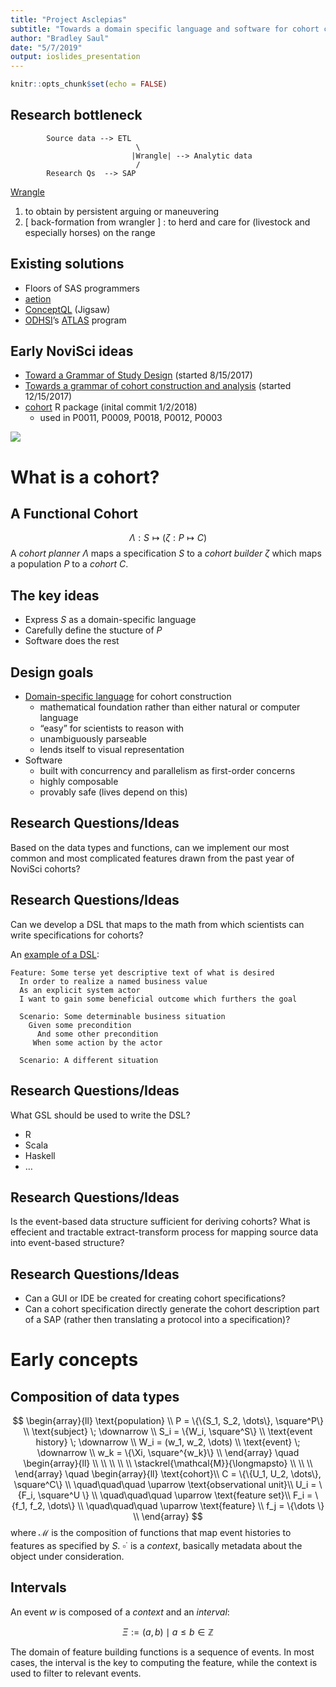 ```yaml
---
title: "Project Asclepias"
subtitle: "Towards a domain specific language and software for cohort construction"
author: "Bradley Saul"
date: "5/7/2019"
output: ioslides_presentation
---
```


```r
knitr::opts_chunk$set(echo = FALSE)
```

## Research bottleneck


```
        Source data --> ETL 
                            \
                           |Wrangle| --> Analytic data
                            /
        Research Qs  --> SAP
```

[Wrangle](https://www.merriam-webster.com/dictionary/wrangle)

1. to obtain by persistent arguing or maneuvering
2. [ back-formation from wrangler ] : to herd and care for (livestock and especially horses) on the range

## Existing solutions 

* Floors of SAS programmers 
* [aetion](https://www.aetion.com/platform) 
* [ConceptQL](https://github.com/outcomesinsights/conceptql) (Jigsaw)
* [ODHSI](https://www.ohdsi.org/)'s [ATLAS](http://www.ohdsi.org/web/atlas/#/home) program

## Early NoviSci ideas

* [Toward a Grammar of Study Design](https://confluence.novisci.com/display/PRBD/Toward+a+Grammar+of+Study+Design) (started 8/15/2017)
* [Towards a grammar of cohort construction and analysis](https://confluence.novisci.com/display/PRBD/Towards+a+grammar+of+cohort+construction+and+analysis) (started 12/15/2017)
* [cohort](https://gitlab.novisci.com/nsCohort/cohort) R package (inital commit 1/2/2018)
   * used in P0011, P0009, P0018, P0012, P0003

![](commits.png)

# What is a cohort?

## A Functional Cohort

$$
\Lambda: S \mapsto ( \zeta : P  \mapsto C )
$$
A *cohort planner* $\Lambda$ maps a specification $S$ to a *cohort builder* $\zeta$ which maps a population $P$ to a *cohort* $C$.

## The key ideas

* Express $S$ as a domain-specific language
* Carefully define the stucture of $P$
* Software does the rest

## Design goals

* [Domain-specific language](https://gitlab.novisci.com/nsCohort/asclepias/wikis/Domain-specific-languages) for cohort construction
   * mathematical foundation rather than either natural or computer language
   * "easy" for scientists to reason with
   * unambiguously parseable
   * lends itself to visual representation
* Software
   * built with concurrency and parallelism as first-order concerns
   * highly composable
   * provably safe (lives depend on this)

## Research Questions/Ideas

Based on the data types and functions, can we implement our most common and most complicated features drawn from the past year of NoviSci cohorts?

## Research Questions/Ideas

Can we develop a DSL that maps to the math from which scientists can write specifications for cohorts?

An [example of a DSL](http://docs.behat.org/en/v2.5/guides/1.gherkin.html):

```
Feature: Some terse yet descriptive text of what is desired
  In order to realize a named business value
  As an explicit system actor
  I want to gain some beneficial outcome which furthers the goal

  Scenario: Some determinable business situation
    Given some precondition
      And some other precondition
     When some action by the actor

  Scenario: A different situation
```

## Research Questions/Ideas

What GSL should be used to write the DSL?

* R
* Scala
* Haskell
* ...

## Research Questions/Ideas

Is the event-based data structure sufficient for deriving cohorts? What is effecient and tractable extract-transform process for mapping source data into event-based structure?

## Research Questions/Ideas

* Can a GUI or IDE be created for creating cohort specifications?
* Can a cohort specification directly generate the cohort description part of a SAP (rather then translating a protocol into a specification)?

# Early concepts

## Composition of data types

$$
\begin{array}{ll}
\text{population} \\
 P =  \{\{S_1, S_2, \dots\}, \square^P\} \\
 \text{subject} \; \downarrow  \\
 S_i = \{W_i, \square^S\}  \\
 \text{event history} \; \downarrow  \\
W_i = (w_1, w_2, \dots)  \\
\text{event} \; \downarrow   \\
w_k = \{\Xi, \square^{w_k}\}   \\
\end{array}
\quad
\begin{array}{ll}
\\  \\  \\  \\  \\
\stackrel{\mathcal{M}}{\longmapsto} \\ \\ \\
\end{array}
\quad
\begin{array}{ll}
\text{cohort}\\
C = \{\{U_1, U_2, \dots\}, \square^C\}  \\
\quad\quad\quad \uparrow \text{observational unit}\\
U_i = \{F_i, \square^U \}  \\
\quad\quad\quad \uparrow  \text{feature set}\\
F_i = \{f_1, f_2, \dots\} \\
 \quad\quad\quad \uparrow \text{feature} \\
f_j = \{\dots \}  \\
\end{array} 
$$
where $\mathcal{M}$ is the composition of functions that map event histories to features as specified by $S$. $\square^{\cdot}$ is a *context*, basically metadata about the object under consideration.

## Intervals

An event $w$ is composed of a *context* and an *interval*:

$$
\Xi := (a, b) \mid a \leq b \in \mathbb{Z}
$$

The domain of feature building functions is a sequence of events. In most cases, the interval is the key to computing the feature, while the context is used to filter to relevant events.